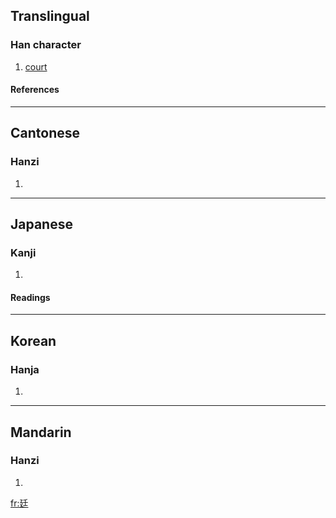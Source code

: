 ==Translingual==
===Han character===
{{Han char|rn=54|rad=廴|as=04|sn=7|four=1240<sub>1</sub>|canj=弓大竹土 (NKHG)}}
# [[court]]
====References====
{{Han ref|kx=0353.020|dkj=09571|dj=0667.010|hdz=10403.110|uh=5EF7|ud=24311|bh=A7CA|bd=42954}}
----
==Cantonese==
===Hanzi===
{{yue-hanzi|jyut=|y=ting4}}
# {{defn|Cantonese}}
----
==Japanese==
===Kanji===
{{ja-kanji|grade=c|rs=廴04}}
# {{defn|Japanese}} 
====Readings====
{{ja-readings|on=[[てい]] (tei)|kun=[[にわ]] (niwa)}}
----
==Korean==
===Hanja===
{{ko-hanja|hangeul=정|rv=jeong|mr=chŏng}}
# {{defn|Korean}}
----
==Mandarin==
===Hanzi===
{{cmn-hanzi|pin=[[tíng]] ([[ting2]])|wg=t'ing<sup>2</sup>}}
# {{defn|Mandarin}}

[[fr:廷]]